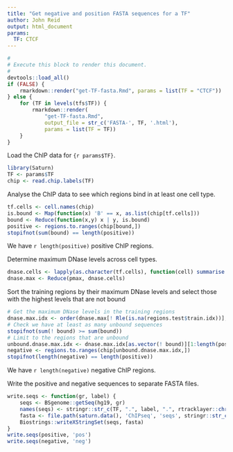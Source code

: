 ```yaml
---
title: "Get negative and position FASTA sequences for a TF"
author: John Reid
output: html_document
params:
  TF: CTCF
---
```


```r
#
# Execute this block to render this document.
#
devtools::load_all()
if (FALSE) {
    rmarkdown::render("get-TF-fasta.Rmd", params = list(TF = "CTCF"))
} else {
    for (TF in levels(tfs$TF)) {
        rmarkdown::render(
            "get-TF-fasta.Rmd",
            output_file = str_c('FASTA-', TF, '.html'),
            params = list(TF = TF))
    }
}
```

Load the ChIP data for `{r params$TF}`.
```r
library(Saturn)
TF <- params$TF
chip <- read.chip.labels(TF)
```

Analyse the ChIP data to see which regions bind in at least one cell type.
```r
tf.cells <- cell.names(chip)
is.bound <- Map(function(x) 'B' == x, as.list(chip[tf.cells]))
bound <- Reduce(function(x,y) x | y, is.bound)
positive <- regions.to.ranges(chip[bound,])
stopifnot(sum(bound) == length(positive))
```
We have `r length(positive)` positive ChIP regions.

Determine maximum DNase levels across cell types.
```r
dnase.cells <- lapply(as.character(tf.cells), function(cell) summarise.dnase(cell, 'relaxed'))
dnase.max <- Reduce(pmax, dnase.cells)
```

Sort the training regions by their maximum DNase levels and select those with
the highest levels that are not bound
```r
# Get the maximum DNase levels in the training regions
dnase.max.idx <- order(dnase.max[! Rle(is.na(regions.test$train.idx))], decreasing = TRUE)
# Check we have at least as many unbound sequences
stopifnot(sum(! bound) >= sum(bound))
# Limit to the regions that are unbound
unbound.dnase.max.idx <- dnase.max.idx[as.vector(! bound)][1:length(positive)]
negative <- regions.to.ranges(chip[unbound.dnase.max.idx,])
stopifnot(length(negative) == length(positive))
```
We have `r length(negative)` negative ChIP regions.

Write the positive and negative sequences to separate FASTA files.
```r
write.seqs <- function(gr, label) {
    seqs <- BSgenome::getSeq(hg19, gr)
    names(seqs) <- stringr::str_c(TF, ".", label, ".", rtracklayer::chrom(gr), ':', start(gr), ':', end(gr))
    fasta <- file.path(saturn.data(), 'ChIPseq', 'seqs', stringr::str_c(TF, '-', label, '.fa'))
    Biostrings::writeXStringSet(seqs, fasta)
}
write.seqs(positive, 'pos')
write.seqs(negative, 'neg')
```

